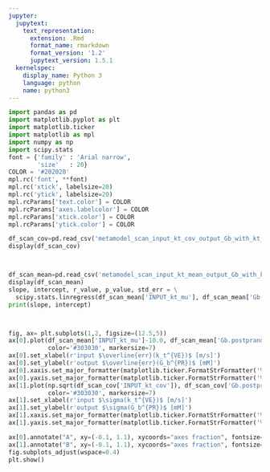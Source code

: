 ```yaml
---
jupyter:
  jupytext:
    text_representation:
      extension: .Rmd
      format_name: rmarkdown
      format_version: '1.2'
      jupytext_version: 1.5.1
  kernelspec:
    display_name: Python 3
    language: python
    name: python3
---
```


```python
import pandas as pd
import matplotlib.pyplot as plt
import matplotlib.ticker 
import matplotlib as mpl
import numpy as np
import scipy.stats
font = {'family' : 'Arial narrow',
        'size'   : 20}
COLOR = '#202020'
mpl.rc('font', **font)
mpl.rc('xtick', labelsize=20) 
mpl.rc('ytick', labelsize=20) 
mpl.rcParams['text.color'] = COLOR
mpl.rcParams['axes.labelcolor'] = COLOR
mpl.rcParams['xtick.color'] = COLOR
mpl.rcParams['ytick.color'] = COLOR
```

```python
df_scan_cov=pd.read_csv('metamodel_scan_input_kt_cov_output_Gb_with_kt_mean_as_evidence.csv''')
display(df_scan_cov)
```

```python

```

```python

```

```python
df_scan_mean=pd.read_csv('metamodel_scan_input_kt_mean_output_Gb_with_kt_mean_as_evidence.csv''')
display(df_scan_mean)
slope, intercept, r_value, p_value, std_err = \
  scipy.stats.linregress(df_scan_mean['INPUT_kt_mu'], df_scan_mean['Gb.postprandial_mu'])
print(slope, intercept)




```

```python
fig, ax= plt.subplots(1,2, figsize=(12.5,5))
ax[0].plot(df_scan_mean['INPUT_kt_mu']-10.0, df_scan_mean['Gb.postprandial_mu']-5.1, 'k.',
           color='#303030', markersize=7)
ax[0].set_xlabel(r'input $\overline{err}(k_t^{VE})$ [m/s]')
ax[0].set_ylabel(r'output $\overline{err}(G_b^{PR})$ [mM]')
ax[0].xaxis.set_major_formatter(matplotlib.ticker.FormatStrFormatter('%.1f'))
ax[0].yaxis.set_major_formatter(matplotlib.ticker.FormatStrFormatter('%.1f'))
ax[1].plot(np.sqrt(df_scan_cov['INPUT_kt_cov']), df_scan_cov['Gb.postprandial_sigma'], '.',
           color='#303030', markersize=7)
ax[1].set_xlabel(r'input $\sigma(k_t^{VE})$ [m/s]')
ax[1].set_ylabel(r'output $\sigma(G_b^{PR})$ [mM]')
ax[1].xaxis.set_major_formatter(matplotlib.ticker.FormatStrFormatter('%.1f'))
ax[1].yaxis.set_major_formatter(matplotlib.ticker.FormatStrFormatter('%.3f'))

ax[0].annotate("A", xy=(-0.1, 1.1), xycoords="axes fraction", fontsize=25)
ax[1].annotate("B", xy=(-0.1, 1.1), xycoords="axes fraction", fontsize=25)
fig.subplots_adjust(wspace=0.4)
plt.show()
```

```python

```

```python

```

```python

```
